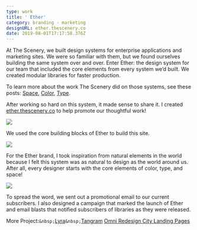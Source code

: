 ```yaml
---
type: work
title: ' Ether'
category: branding - marketing
designURL: ether.thescenery.co
date: 2019-08-01T17:17:58.376Z
---
```

At The Scenery, we built design systems for enterprise applications and marketing sites. We were so familiar with them, but we found ourselves building the same system over and over. Enter Ether: the design system for our team that included the core elements from every system we’d built. We created modular libraries for faster production. 

To learn more about the work The Scenery did on those systems, see these posts: [Space](https://ether.thescenery.co/spacing/), [Color](https://ether.thescenery.co/color/), [Type](https://ether.thescenery.co/typography/). 

After working so hard on this system, it made sense to share it. I created [ether.thescenery.co](ether.thescenery.co) to help promote our thoughtful work!

![](/assets/ether-1.png)

We used the core building blocks of Ether to build this site.

![](/assets/ether-2.png)

For the Ether brand, I took inspiration from natural elements in the world because I felt this system was as natural to design as the world around us. After all, every designer starts with the core elements of color, type, and space!

![](/assets/ether-3.png)

To spread the word, we sent out a promotional email to our current subscribers. I also designed a campaign that marked the launch of Ether and email blasts that notified subscribers of libraries as they were released.

More Project:`&nbsp;`[Lyra](https://internetbl.eu/lyra)`&nbsp;`[Tangram](internetbl.eu/tangram)     [Omni Redesign ](internetbl.eu/omni-redesign)    [City Landing Pages](internetbl.eu/city-landing-pages)
